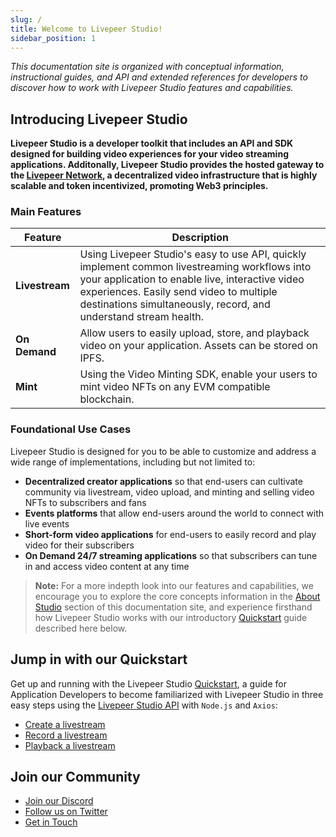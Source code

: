 ```yaml
---
slug: /
title: Welcome to Livepeer Studio!
sidebar_position: 1
---
```


*This documentation site is organized with conceptual information, instructional guides, and API and extended references for developers to discover how to work with Livepeer Studio features and capabilities.*


## Introducing Livepeer Studio

**Livepeer Studio is a developer toolkit that includes an API and SDK designed for building video experiences for your video streaming applications. Additonally, Livepeer Studio provides the hosted gateway to the [Livepeer Network](https://livepeer.org/), a decentralized  video infrastructure that is highly scalable and token incentivized, promoting Web3 principles.**

### Main Features

| Feature     | Description |
| ----------- | ----------- |
| **Livestream**     | Using Livepeer Studio's easy to use API, quickly implement common livestreaming workflows into your application to enable live, interactive video experiences. Easily send video to multiple destinations simultaneously, record, and understand stream health.|
| **On Demand**  | Allow users to easily upload, store, and playback video on your application. Assets can be stored on IPFS.|
| **Mint**   | Using the Video Minting SDK, enable your users to mint video NFTs on any EVM compatible blockchain. |


### Foundational Use Cases

Livepeer Studio is designed for you to be able to customize and address a wide range of implementations, including but not limited to:

- **Decentralized creator applications** so that end-users can cultivate community via livestream, video upload, and minting and selling video NFTs to subscribers and fans
- **Events platforms** that allow end-users around the world to connect with live events 
- **Short-form video applications** for end-users to easily record and play video for their subscribers
- **On Demand 24/7 streaming applications** so that subscribers can tune in and access video content at any time

> **Note:** For a more indepth look into our features and capabilities, we encourage you to explore the core concepts information in the [About Studio](/aboutstudio) section of this documentation site, and experience firsthand how Livepeer Studio works with our introductory [Quickstart](/guides) guide described here below.  

## Jump in with our Quickstart

Get up and running with the Livepeer Studio [Quickstart](/guides), a guide for Application Developers to become familiarized with Livepeer Studio in three easy steps using the [Livepeer Studio API](/references) with `Node.js` and `Axios`:

- [Create a livestream](/guides#create-a-livestream) 
- [Record a  livestream](/guides#record-a-livestream)
- [Playback a livestream](/guides/#list-recorded-sessions) 


## Join our Community
- [Join our Discord](https://discord.gg/DFg9CbqFws)
- [Follow us on Twitter](https://twitter.com/livepeerstudio)
- [Get in Touch](https://livepeer.studio/contact)






